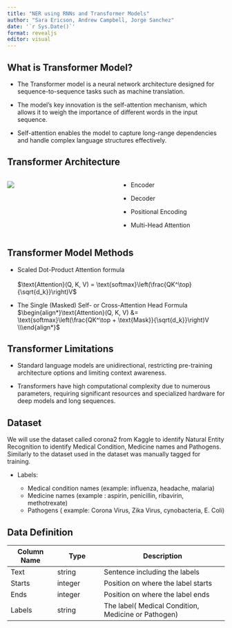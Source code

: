 ```yaml
---
title: "NER using RNNs and Transformer Models"
author: "Sara Ericson, Andrew Campbell, Jorge Sanchez"
date: '`r Sys.Date()`'
format: revealjs
editor: visual
---
```


## What is Transformer Model?

-   The Transformer model is a neural network architecture designed for sequence-to-sequence tasks such as machine translation.

-   The model's key innovation is the self-attention mechanism, which allows it to weigh the importance of different words in the input sequence.

-   Self-attention enables the model to capture long-range dependencies and handle complex language structures effectively.

## Transformer Architecture

::: columns
::: {.column width="50%"}
![](images/transformer%20Architecture.png)
:::

::: {.column width="50%"}
-   Encoder

-   Decoder

-   Positional Encoding

-   Multi-Head Attention
:::
:::

## Transformer Model Methods

-   Scaled Dot-Product Attention formula\
    \
    $\text{Attention}(Q, K, V) = \text{softmax}\left(\frac{QK^\top}{\sqrt{d_k}}\right)V$\

-   The Single (Masked) Self- or Cross-Attention Head Formula $\begin{align*}\text{Attention}(Q, K, V) &= \text{softmax}\left(\frac{QK^\top + \text{Mask}}{\sqrt{d_k}}\right)V \\\end{align*}$

## Transformer Limitations

-   Standard language models are unidirectional, restricting pre-training architecture options and limiting context awareness.

-   Transformers have high computational complexity due to numerous parameters, requiring significant resources and specialized hardware for deep models and long sequences.

## Dataset

We will use the dataset called corona2 from Kaggle to identify Natural Entity Recognition to identify Medical Condition, Medicine names and Pathogens. Similarly to the dataset used in the dataset was manually tagged for training.

-   Labels:

    -   Medical condition names (example: influenza, headache, malaria)
    -   Medicine names (example : aspirin, penicillin, ribavirin, methotrexate)
    -   Pathogens ( example: Corona Virus, Zika Virus, cynobacteria, E. Coli)

## Data Definition

| Column Name | Type    | Description                                         |
|----------------|----------------|-----------------------------------------|
| Text        | string  | Sentence including the labels                       |
| Starts      | integer | Position on where the label starts                  |
| Ends        | integer | Position on where the label ends                    |
| Labels      | string  | The label( Medical Condition, Medicine or Pathogen) |
